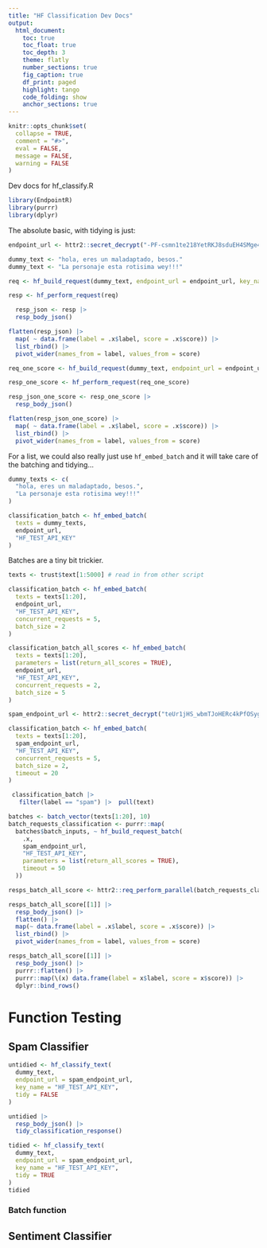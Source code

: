 ```yaml
---
title: "HF Classification Dev Docs"
output: 
  html_document:
    toc: true
    toc_float: true
    toc_depth: 3
    theme: flatly
    number_sections: true
    fig_caption: true
    df_print: paged
    highlight: tango
    code_folding: show
    anchor_sections: true
---
```


```r
knitr::opts_chunk$set(
  collapse = TRUE,
  comment = "#>",
  eval = FALSE,
  message = FALSE,
  warning = FALSE
)
```

Dev docs for hf_classify.R

```r
library(EndpointR)
library(purrr)
library(dplyr)
```

The absolute basic, with tidying is just:

```r
endpoint_url <- httr2::secret_decrypt("-PF-csmn1te218YetRKJ8sduEH4SMge41LPhnW9KagwNdIXvfNzNmp8i7IYkI_wMptIoN6pXBntY3s-AiktXCXjC0acFdQQupZ-CzqdtdwBY1g", "ENDPOINTR_KEY")

dummy_text <- "hola, eres un maladaptado, besos."
dummy_text <- "La personaje esta rotisima wey!!!"

req <- hf_build_request(dummy_text, endpoint_url = endpoint_url, key_name = "HF_TEST_API_KEY", parameters = list(return_all_scores = TRUE))

resp <- hf_perform_request(req)

  resp_json <- resp |> 
  resp_body_json() 

flatten(resp_json) |>
  map( ~ data.frame(label = .x$label, score = .x$score)) |>
  list_rbind() |> 
  pivot_wider(names_from = label, values_from = score)
```

```r
req_one_score <- hf_build_request(dummy_text, endpoint_url = endpoint_url, key_name = "HF_TEST_API_KEY", parameters = list(return_all_scores = FALSE))

resp_one_score <- hf_perform_request(req_one_score)

resp_json_one_score <- resp_one_score |> 
  resp_body_json() 

flatten(resp_json_one_score) |>
  map( ~ data.frame(label = .x$label, score = .x$score)) |>
  list_rbind() |> 
  pivot_wider(names_from = label, values_from = score)
```

For a list, we could also really just use `hf_embed_batch` and it will take care of the batching and tidying...

```r
dummy_texts <- c(
  "hola, eres un maladaptado, besos.",
  "La personaje esta rotisima wey!!!"
)

classification_batch <- hf_embed_batch(
  texts = dummy_texts,
  endpoint_url,
  "HF_TEST_API_KEY"
)
```

Batches are a tiny bit trickier.

```r
texts <- trust$text[1:5000] # read in from other script

classification_batch <- hf_embed_batch(
  texts = texts[1:20],
  endpoint_url,
  "HF_TEST_API_KEY",
  concurrent_requests = 5,
  batch_size = 2
)

classification_batch_all_scores <- hf_embed_batch(
  texts = texts[1:20],
  parameters = list(return_all_scores = TRUE),
  endpoint_url,
  "HF_TEST_API_KEY",
  concurrent_requests = 2,
  batch_size = 5
)
```

```r
spam_endpoint_url <- httr2::secret_decrypt("teUr1jHS_wbmTJoHERc4kPfOSygVb0O0OAIocyWbxPzhiaDEwjccEBndGCB8ln5jvmbs1D3SQ8HlGuI7_JxAAvqWgOwF4JzLk3o22BRwOkeCSw", "ENDPOINTR_KEY")

classification_batch <- hf_embed_batch(
  texts = texts[1:20],
  spam_endpoint_url,
  "HF_TEST_API_KEY",
  concurrent_requests = 5,
  batch_size = 2,
  timeout = 20
)

 classification_batch |>
   filter(label == "spam") |>  pull(text)
```

```r
batches <- batch_vector(texts[1:20], 10)
batch_requests_classification <- purrr::map(
  batches$batch_inputs, ~ hf_build_request_batch(
    .x, 
    spam_endpoint_url,
    "HF_TEST_API_KEY",
    parameters = list(return_all_scores = TRUE),
    timeout = 50
  ))

resps_batch_all_score <- httr2::req_perform_parallel(batch_requests_classification, max_active = 2, progress = TRUE)

resps_batch_all_score[[1]] |> 
  resp_body_json() |>
  flatten() |> 
  map(~ data.frame(label = .x$label, score = .x$score)) |> 
  list_rbind() |> 
  pivot_wider(names_from = label, values_from = score)

resps_batch_all_score[[1]] |> 
  resp_body_json() |> 
  purrr::flatten() |>
  purrr::map(\(x) data.frame(label = x$label, score = x$score)) |>
  dplyr::bind_rows()
```

# Function Testing

## Spam Classifier

```r
untidied <- hf_classify_text(
  dummy_text,
  endpoint_url = spam_endpoint_url,
  key_name = "HF_TEST_API_KEY", 
  tidy = FALSE
)

untidied |>  
  resp_body_json() |> 
  tidy_classification_response()
```

```r
tidied <- hf_classify_text(
  dummy_text,
  endpoint_url = spam_endpoint_url,
  key_name = "HF_TEST_API_KEY", 
  tidy = TRUE
)
tidied
```

### Batch function

## Sentiment Classifier
